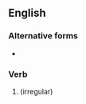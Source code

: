 ==English==

===Alternative forms===
* {{l|en|taxiing}}

===Verb===
{{head|en|verb form}}

# {{present participle of|en|taxi|nocat=1}} (irregular)